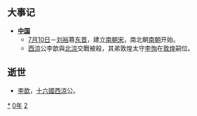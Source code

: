 {{yearTOC|420|东晋'''[[元熙_(晋恭帝)|元熙]]二年'''；北魏'''[[泰常|泰常]]五年'''；北凉'''[[玄始|玄始]]九年'''；西涼'''[[嘉兴_(李歆)|嘉兴]]四年'''，'''[[永建_(李恂)|永建]]元年'''；北燕'''[[太平_(冯跋)|太平]]十二年'''；夏國'''[[真興|真興]]二年'''；西秦'''[[建弘|建弘]]元年'''；南朝宋'''[[永初_(刘裕)|永初]]元年'''}}

== 大事记 ==
*'''[[中国|中国]]'''
** [[7月10日|7月10日]]－[[刘裕|刘裕]]篡[[东晋|东晋]]，建立[[南朝宋|南朝宋]]，南北朝[[南北朝|南朝]]开始。
** [[西涼|西涼]]公李歆與[[北涼|北涼]]交戰被殺，其弟敦煌太守[[李恂_(西涼)|李恂]]在[[敦煌|敦煌]]嗣位。

== 逝世 ==
{{Wikisource year mention}}
*[[李歆|李歆]]，[[十六國|十六國]][[西涼|西涼]]公。

[[Category:420年|*]]
[[Category:420年代|0年]]
[[Category:5世纪各年|2]]